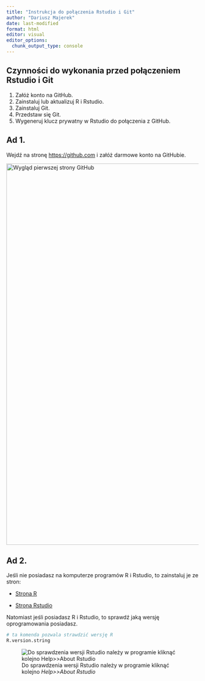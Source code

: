 ```yaml
---
title: "Instrukcja do połączenia Rstudio i Git"
author: "Dariusz Majerek"
date: last-modified
format: html
editor: visual
editor_options: 
  chunk_output_type: console
---
```


## Czynności do wykonania przed połączeniem Rstudio i Git

1.  Załóż konto na GitHub.
2.  Zainstaluj lub aktualizuj R i Rstudio.
3.  Zainstaluj Git.
4.  Przedstaw się Git.
5.  Wygeneruj klucz prywatny w Rstudio do połączenia z GitHub.

## Ad 1.

Wejdź na stronę <https://github.com> i załóż darmowe konto na GitHubie.

[![Wygląd pierwszej strony GitHub](pictures/github_web.png){width="1000"}](https://github.com)

## Ad 2.

Jeśli nie posiadasz na komputerze programów R i Rstudio, to zainstaluj je ze stron:

-   [Strona R](http://r-project.org)

-   [Strona Rstudio](http://rstudio.com)

Natomiast jeśli posiadasz R i Rstudio, to sprawdź jaką wersję oprogramowania posiadasz.

```r
# ta komenda pozwala strawdzić wersję R
R.version.string
```

![Do sprawdzenia wersji Rstudio należy w programie kliknąć kolejno *Help\>\>About Rstudio*](pictures/rstudio.png)
